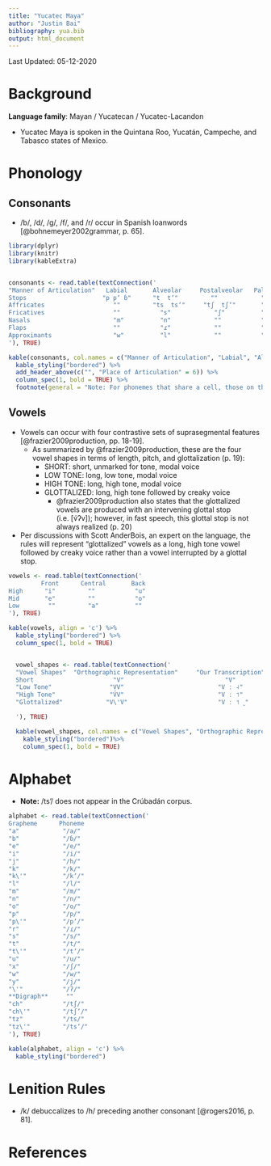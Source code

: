 ```yaml
---
title: "Yucatec Maya"
author: "Justin Bai"
bibliography: yua.bib
output: html_document
---
```


Last Updated: 05-12-2020

# Background

**Language family**: Mayan / Yucatecan / Yucatec-Lacandon

* Yucatec Maya is spoken in the Quintana Roo, Yucatán, Campeche, and Tabasco states of Mexico.

# Phonology

## Consonants

* /b/, /d/, /ɡ/, /f/, and /r/ occur in Spanish loanwords [@bohnemeyer2002grammar, p. 65].

```r

library(dplyr)
library(knitr)
library(kableExtra)


consonants <- read.table(textConnection('
"Manner of Articulation"   Labial       Alveolar     Postalveolar   Palatal   Velar    Glottal   
Stops                     "p pʼ ɓ"      "t  tʼ"         ""            ""     "k  kʼ"    "ʔ"
Affricates                   ""         "ts  tsʼ"     "tʃ  tʃʼ"       ""       ""       ""
Fricatives                   ""           "s"            "ʃ"          ""       ""       "h"
Nasals                       "m"          "n"            ""           ""       ""       ""
Flaps                        ""           "ɾ"            ""           ""       ""       ""
Approximants                 "w"          "l"            ""           "j"      ""       ""
'), TRUE)

kable(consonants, col.names = c("Manner of Articulation", "Labial", "Alveolar", "Postalveolar", "Palatal", "Velar", "Glottal"), align = 'c') %>%
  kable_styling("bordered") %>%
  add_header_above(c("", "Place of Articulation" = 6)) %>%
  column_spec(1, bold = TRUE) %>%
  footnote(general = "Note: For phonemes that share a cell, those on the left are plain and those on the right are ejctive. The labial stops are ordered plain, ejective, and implosive.", general_title = "")
```

## Vowels

* Vowels can occur with four contrastive sets of suprasegmental features [@frazier2009production, pp. 18-19].
    - As summarized by @frazier2009production, these are the four vowel shapes in terms of length, pitch, and glottalization (p. 19):
        - SHORT: short, unmarked for tone, modal voice
        - LOW TONE: long, low tone, modal voice
        - HIGH TONE: long, high tone, modal voice
        - GLOTTALIZED: long, high tone followed by creaky voice
            - @frazier2009production also states that the glottalized vowels are produced with an intervening glottal stop (i.e. [v́ʔv]); however, in fast speech, this glottal stop is not always realized (p. 20)
* Per discussions with Scott AnderBois, an expert on the language, the rules will represent "glottalized" vowels as a long, high tone vowel followed by creaky voice rather than a vowel interrupted by a glottal stop.


```r

vowels <- read.table(textConnection('
         Front      Central       Back
High      "i"         ""           "u"
Mid       "e"         ""           "o"
Low        ""         "a"          ""
'), TRUE)

kable(vowels, align = 'c') %>%
  kable_styling("bordered") %>%
  column_spec(1, bold = TRUE)


  vowel_shapes <- read.table(textConnection('
  "Vowel Shapes"  "Orthographic Representation"     "Our Transcription"
  Short                      "V"                            "V"
  "Low Tone"                "VV"                          "V ː ˨"
  "High Tone"               "V́V"                          "V ː ˦"
  "Glottalized"            "V\'V"                         "V ː ˦ ˷"

  '), TRUE)

  kable(vowel_shapes, col.names = c("Vowel Shapes", "Orthographic Representation", "Our Transcription"), align = 'c') %>%
    kable_styling("bordered")%>%
    column_spec(1, bold = TRUE)

```

# Alphabet

* **Note:** /tsʼ/ does not appear in the Crúbadán corpus.

```r

alphabet <- read.table(textConnection('
Grapheme      Phoneme
"a"            "/a/"
"b"            "/ɓ/"
"e"            "/e/"
"i"            "/i/"
"j"            "/h/"
"k"            "/k/"
"k\'"          "/kʼ/"
"l"            "/l/"
"m"            "/m/"
"n"            "/n/"
"o"            "/o/"
"p"            "/p/"
"p\'"          "/pʼ/"
"r"            "/ɾ/"  
"s"            "/s/"  
"t"            "/t/"  
"t\'"          "/tʼ/"
"u"            "/u/"  
"x"            "/ʃ/"  
"w"            "/w/"  
"y"            "/j/"  
"\'"           "/ʔ/"
**Digraph**     ""  
"ch"           "/tʃ/"
"ch\'"         "/tʃʼ/"
"tz"           "/ts/"  
"tz\'"         "/tsʼ/"
'), TRUE)

kable(alphabet, align = 'c') %>%
  kable_styling("bordered")
```

# Lenition Rules

* /k/ debuccalizes to /h/ preceding another consonant [@rogers2016, p. 81].

# References
